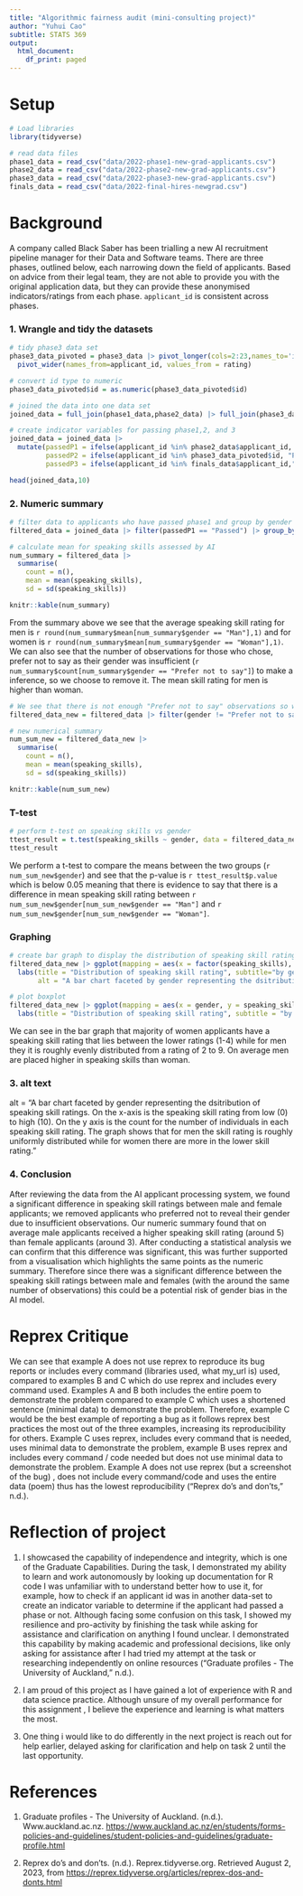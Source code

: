 ```yaml
---
title: "Algorithmic fairness audit (mini-consulting project)"
author: "Yuhui Cao"
subtitle: STATS 369
output:
  html_document:
    df_print: paged
---
```


# Setup

```r
# Load libraries
library(tidyverse)

# read data files
phase1_data = read_csv("data/2022-phase1-new-grad-applicants.csv")
phase2_data = read_csv("data/2022-phase2-new-grad-applicants.csv")
phase3_data = read_csv("data/2022-phase3-new-grad-applicants.csv")
finals_data = read_csv("data/2022-final-hires-newgrad.csv")
```

# Background

A company called Black Saber has been trialling a new AI recruitment pipeline manager for their Data and Software
teams. There are three phases, outlined below, each narrowing down the field of applicants. Based on advice from their
legal team, they are not able to provide you with the original application data, but they can provide these anonymised
indicators/ratings from each phase. `applicant_id` is consistent across phases.

### 1. Wrangle and tidy the datasets

```r
# tidy phase3 data set
phase3_data_pivoted = phase3_data |> pivot_longer(cols=2:23,names_to='id', values_to='rating') |> 
  pivot_wider(names_from=applicant_id, values_from = rating)

# convert id type to numeric
phase3_data_pivoted$id = as.numeric(phase3_data_pivoted$id)

# joined the data into one data set
joined_data = full_join(phase1_data,phase2_data) |> full_join(phase3_data_pivoted, by=c("applicant_id" = "id"))

# create indicator variables for passing phase1,2, and 3
joined_data = joined_data |> 
  mutate(passedP1 = ifelse(applicant_id %in% phase2_data$applicant_id, "Passed", "Failed"), 
         passedP2 = ifelse(applicant_id %in% phase3_data_pivoted$id, "Passed", "Failed"),
         passedP3 = ifelse(applicant_id %in% finals_data$applicant_id,"Passed", "Failed"))

head(joined_data,10)
```

### 2. Numeric summary

```r
# filter data to applicants who have passed phase1 and group by gender
filtered_data = joined_data |> filter(passedP1 == "Passed") |> group_by(gender)

# calculate mean for speaking skills assessed by AI
num_summary = filtered_data |>
  summarise(
    count = n(),
    mean = mean(speaking_skills),
    sd = sd(speaking_skills))

knitr::kable(num_summary)
```
From the summary above we see that the average speaking skill rating for men is `r round(num_summary$mean[num_summary$gender == "Man"],1)` and for women is `r round(num_summary$mean[num_summary$gender == "Woman"],1)`. We can also see that the number of observations for those who chose, prefer not to say as their gender was insufficient (`r num_summary$count[num_summary$gender == "Prefer not to say"]`) to make a inference, so we choose to remove it. The mean skill rating for men is higher than woman.

```r
# We see that there is not enough "Prefer not to say" observations so we decide to drop it
filtered_data_new = filtered_data |> filter(gender != "Prefer not to say")

# new numerical summary
num_sum_new = filtered_data_new |>
  summarise(
    count = n(),
    mean = mean(speaking_skills),
    sd = sd(speaking_skills))

knitr::kable(num_sum_new)
```

### T-test

```r
# perform t-test on speaking skills vs gender
ttest_result = t.test(speaking_skills ~ gender, data = filtered_data_new, var.equal=T)
ttest_result
```

We perform a t-test to compare the means between the two groups (`r num_sum_new$gender`) and see that the p-value is `r ttest_result$p.value` which is below 0.05 meaning that there is evidence to say that there is a difference in mean speaking skill rating between `r num_sum_new$gender[num_sum_new$gender == "Man"]` and  `r num_sum_new$gender[num_sum_new$gender == "Woman"]`.

### Graphing

```r
# create bar graph to display the distribution of speaking skill rating between the genders.
filtered_data_new |> ggplot(mapping = aes(x = factor(speaking_skills), fill=gender)) + geom_bar(stat="count") + facet_grid(.~gender) + 
  labs(title = "Distribution of speaking skill rating", subtitle="by gender", x = "speaking skill rating", y="count",
       alt = "A bar chart faceted by gender representing the dsitribution of speaking skill ratings. On the x-axis is the speaking skill rating from low (0) to high (10). On the y axis is the count for the number of individuals in each speaking skill rating. The graph shows that for men the skill rating is roughly uniformly dsitributed while for women there are more in the lower skill rating.") + theme_minimal()

# plot boxplot 
filtered_data_new |> ggplot(mapping = aes(x = gender, y = speaking_skills, colour=gender)) + geom_boxplot() +
  labs(title = "Distribution of speaking skill rating", subtitle = "by gender", x = "gender", y = "speaking skill rating") + geom_jitter(height = 0) + theme_minimal()
```
We can see in the bar graph that majority of women applicants have a speaking skill rating that lies between the lower ratings (1-4) while for men they it is roughly evenly distributed from a rating of 2 to 9. On average men are placed higher in speaking skills than woman.

### 3. alt text
alt = "A bar chart faceted by gender representing the dsitribution of speaking skill ratings. On the x-axis is the speaking skill rating from low (0) to high (10). On the y axis is the count for the number of individuals in each speaking skill rating. The graph shows that for men the skill rating is roughly uniformly distributed while for women there are more in the lower skill rating."

### 4. Conclusion
After reviewing the data from the  AI applicant processing system, we found a significant difference in speaking skill ratings between male and female applicants; we removed applicants who preferred not to reveal their gender due to insufficient observations. Our numeric summary found that on average male applicants received a higher speaking skill rating (around 5) than female applicants (around 3). After conducting a statistical analysis we can confirm that this difference was significant, this was further supported from a visualisation which highlights the same points as the numeric summary. Therefore since there was a significant difference between the speaking skill ratings between male and females (with the around the same number of observations) this could be a potential risk of gender bias in the AI model.


# Reprex Critique
We can see that example A does not use reprex to reproduce its bug reports or includes every command (libraries used, what my_url is) used, compared to examples B and C which do use reprex and includes every command used. Examples A and B both includes the entire poem to demonstrate the problem compared to example C which uses a shortened sentence (minimal data) to demonstrate the problem. Therefore, example C would be the best example of reporting a bug as it follows reprex best practices the most out of the three examples, increasing its reproducibility for others. Example C uses reprex, includes every command that is needed, uses minimal data to demonstrate the problem, example B uses reprex and includes every command / code needed but does not use minimal data to demonstrate the problem. Example A does not use reprex (but a screenshot of the bug) , does not include every command/code and uses the entire data (poem) thus has the lowest reproducibility ("Reprex do's and don'ts," n.d.).

# Reflection of project

1. I showcased the capability of independence and integrity, which is one of the Graduate Capabilities. During the task, I demonstrated my ability to learn and work autonomously by looking up documentation for R code I was unfamiliar with to understand better how to use it, for example, how to check if an applicant id was in another data-set to create an indicator variable to determine if the applicant had passed a phase or not. Although facing some confusion on this task, I showed my resilience and pro-activity by finishing the task while asking for assistance and clarification on anything I found unclear. I demonstrated this capability by making academic and professional decisions, like only asking for assistance after I had tried my attempt at the task or researching independently on online resources ("Graduate profiles - The University of Auckland," n.d.).

2.  I am proud of this project as I have gained a lot of experience with R and data science practice. Although unsure of my overall performance for this assignment , I believe the experience and learning is what matters the most.

3.  One thing i would like to do differently in the next project is reach out for help earlier, delayed asking for clarification and help on task 2 until the last opportunity.

# References

1.  Graduate profiles - The University of Auckland. (n.d.). Www.auckland.ac.nz. <https://www.auckland.ac.nz/en/students/forms-policies-and-guidelines/student-policies-and-guidelines/graduate-profile.html>

2.  Reprex do's and don'ts. (n.d.). Reprex.tidyverse.org. Retrieved August 2, 2023, from <https://reprex.tidyverse.org/articles/reprex-dos-and-donts.html>
